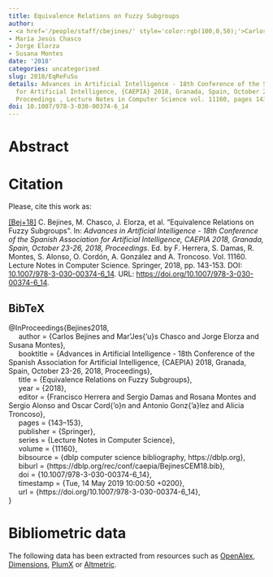```yaml
---
title: Equivalence Relations on Fuzzy Subgroups
author:
- <a href='/people/staff/cbejines/' style='color:rgb(100,0,50);'>Carlos Bejines</a>
- María Jesús Chasco
- Jorge Elorza
- Susana Montes
date: '2018'
categories: uncategorised
slug: 2018/EqReFuSu
details: Advances in Artificial Intelligence - 18th Conference of the Spanish Association
  for Artificial Intelligence, {CAEPIA} 2018, Granada, Spain, October 23-26, 2018,
  Proceedings , Lecture Notes in Computer Science vol. 11160, pages 143--153.
doi: 10.1007/978-3-030-00374-6_14
---
```




# Abstract










# Citation
Please, cite this work as:


<a name=bib-Bejines2018></a>[[Bej+18]](#cite-Bejines2018) C. Bejines, M. Chasco, J. Elorza, et al. “Equivalence Relations on Fuzzy Subgroups”. In: _Advances in Artificial Intelligence - 18th Conference of the Spanish Association for Artificial Intelligence, CAEPIA 2018, Granada, Spain, October 23-26, 2018, Proceedings_. Ed. by F. Herrera, S. Damas, R. Montes, S. Alonso, O. Cordón, A. González and A. Troncoso. Vol. 11160. Lecture Notes in Computer Science. Springer, 2018, pp. 143-153. DOI: [10.1007/978-3-030-00374-6\_14](https://doi.org/10.1007%2F978-3-030-00374-6%5C_14). URL: [https://doi.org/10.1007/978-3-030-00374-6\_14](https://doi.org/10.1007/978-3-030-00374-6\_14).

::: {.callout-note appearance="minimal" collapse=true}

## BibTeX

@InProceedings{Bejines2018,<br>&nbsp;&nbsp;&nbsp;&nbsp;  author = {Carlos Bejines and Mar\'\ia Jes{\a'u}s Chasco and Jorge Elorza and Susana Montes},<br>&nbsp;&nbsp;&nbsp;&nbsp;  booktitle = {Advances in Artificial Intelligence - 18th Conference of the Spanish Association for Artificial Intelligence, {CAEPIA} 2018, Granada, Spain, October 23-26, 2018, Proceedings},<br>&nbsp;&nbsp;&nbsp;&nbsp;  title = {Equivalence Relations on Fuzzy Subgroups},<br>&nbsp;&nbsp;&nbsp;&nbsp;  year = {2018},<br>&nbsp;&nbsp;&nbsp;&nbsp;  editor = {Francisco Herrera and Sergio Damas and Rosana Montes and Sergio Alonso and Oscar Cord{\a'o}n and Antonio Gonz{\a'a}lez and Alicia Troncoso},<br>&nbsp;&nbsp;&nbsp;&nbsp;  pages = {143--153},<br>&nbsp;&nbsp;&nbsp;&nbsp;  publisher = {Springer},<br>&nbsp;&nbsp;&nbsp;&nbsp;  series = {Lecture Notes in Computer Science},<br>&nbsp;&nbsp;&nbsp;&nbsp;  volume = {11160},<br>&nbsp;&nbsp;&nbsp;&nbsp;  bibsource = {dblp computer science bibliography, https://dblp.org},<br>&nbsp;&nbsp;&nbsp;&nbsp;  biburl = {https://dblp.org/rec/conf/caepia/BejinesCEM18.bib},<br>&nbsp;&nbsp;&nbsp;&nbsp;  doi = {10.1007/978-3-030-00374-6\_14},<br>&nbsp;&nbsp;&nbsp;&nbsp;  timestamp = {Tue, 14 May 2019 10:00:50 +0200},<br>&nbsp;&nbsp;&nbsp;&nbsp;  url = {https://doi.org/10.1007/978-3-030-00374-6\_14},<br>}

:::



# Bibliometric data


The following data has been extracted from resources such as [OpenAlex](https://openalex.org/), [Dimensions](https://app.dimensions.ai/), [PlumX](https://www.elsevier.com/insights/metrics/plumx) or [Altmetric](https://www.altmetric.com/).

<div style="display: flex; justify-content: center; align-items: center; height: 100%;">
<span class="__dimensions_badge_embed__" data-doi="10.1007/978-3-030-00374-6_14" data-legend="always"></span></div><script async src="https://badge.dimensions.ai/badge.js" charset="utf-8"></script>

<div style="display: flex; justify-content: center; align-items: center; height: 100%;">
<a href="https://plu.mx/plum/a/?doi=10.1007/978-3-030-00374-6_14" class="plumx-details" data-site="plum" data-hide-when-empty="true">Equivalence Relations on Fuzzy Subgroups</a></div>

<div style="display: flex; justify-content: center; align-items: center; height: 100%;">
<script type="text/javascript" src="https://d1bxh8uas1mnw7.cloudfront.net/assets/embed.js"></script><div data-badge-type="medium-donut" class="altmetric-embed" data-badge-details="right" data-doi="10.1007/978-3-030-00374-6_14"></div></div>


## Cites

The following graph plots the number of cites received by this work from its publication, on a yearly basis.

```r
#| echo: false
#| results: asis
#| warning: false
#| message: false
source(here::here('scripts', 'manage_publications.R'))
df <- readRDS('citation_history.rds')
plot_citation_history(df)
```



## Papers citing this work

The following is a non-exhaustive list of papers that cite this work:


<a name=bib-Bejines_2023></a>[[1]](#cite-Bejines_2023) C. Bejines. “Aggregation of fuzzy vector spaces”. In: _Kybernetika_ (Dec. 2023), p. 752–767. ISSN: 1805-949X. DOI: [10.14736/kyb-2023-5-0752](https://doi.org/10.14736%2Fkyb-2023-5-0752). URL: [http://dx.doi.org/10.14736/kyb-2023-5-0752](http://dx.doi.org/10.14736/kyb-2023-5-0752).

<a name=bib-Bejines_2021></a>[[2]](#cite-Bejines_2021) C. Bejines, S. Ardanza-Trevijano, and J. Elorza. “On Self-Aggregations of Min-Subgroups”. In: _Axioms_ 10.3 (Aug. 2021), p. 201. ISSN: 2075-1680. DOI: [10.3390/axioms10030201](https://doi.org/10.3390%2Faxioms10030201). URL: [http://dx.doi.org/10.3390/axioms10030201](http://dx.doi.org/10.3390/axioms10030201).

<a name=bib-Bejines_20211></a>[[3]](#cite-Bejines_20211) C. Bejines, M. Chasco, and J. Elorza. “Aggregation of fuzzy subgroups”. In: _Fuzzy Sets and Systems_ 418 (Aug. 2021), p. 170–184. ISSN: 0165-0114. DOI: [10.1016/j.fss.2020.05.017](https://doi.org/10.1016%2Fj.fss.2020.05.017). URL: [http://dx.doi.org/10.1016/j.fss.2020.05.017](http://dx.doi.org/10.1016/j.fss.2020.05.017).

